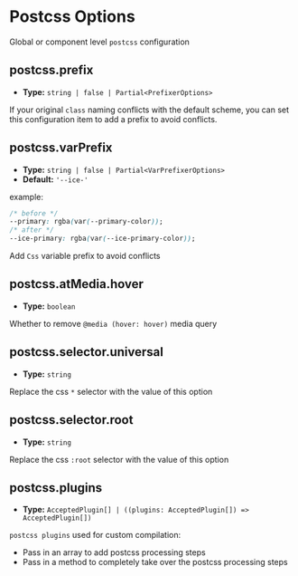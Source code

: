 # Postcss Options

Global or component level `postcss` configuration

## postcss.prefix

- **Type:** `string | false | Partial<PrefixerOptions>`

If your original `class` naming conflicts with the default scheme, you can set this configuration item to add a prefix to avoid conflicts.

## postcss.varPrefix

- **Type:** `string | false | Partial<VarPrefixerOptions>`
- **Default:** `'--ice-'`

example:

```css
/* before */
--primary: rgba(var(--primary-color));
/* after */
--ice-primary: rgba(var(--ice-primary-color));
```

Add `Css` variable prefix to avoid conflicts

## postcss.atMedia.hover

- **Type:** `boolean`

Whether to remove `@media (hover: hover)` media query

## postcss.selector.universal

- **Type:** `string`

Replace the css `*` selector with the value of this option

## postcss.selector.root

- **Type:** `string`

Replace the css `:root` selector with the value of this option

## postcss.plugins

- **Type:** `AcceptedPlugin[] | ((plugins: AcceptedPlugin[]) => AcceptedPlugin[])`

`postcss plugins` used for custom compilation:

- Pass in an array to add postcss processing steps
- Pass in a method to completely take over the postcss processing steps